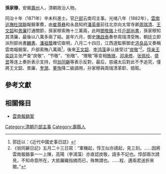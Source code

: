 '''孫家穆'''，安徽[[壽州|壽州]]人，清朝政治人物。

同治十年（1871年）辛未科進士。官[[户部|户部]]云南司主事。光绪八年（1882年），[[雲南巡撫|雲南巡撫]][[杜瑞聯|杜瑞聯]]報銷軍費，由[[崔尊彝|崔尊彝]]和永昌知府[[潘英章|潘英章]]前往北京向太常寺卿[[周瑞清|周瑞清]]、[[王文韶|王文韶]]和[[景廉|景廉]]打通關節，孫家穆索賄十三萬兩，此時[[閻敬銘|閻敬銘]]上任[[戶部尚書|戶部尚書]]，孫家穆知其清廉，最後以八萬多兩了結。是年六月，御史[[陳啟泰|陳啟泰]]奏參周瑞清受賄，朝廷立即派刑部尚書[[麟書|麟書]]、[[潘祖蔭|潘祖蔭]]確切查明，八月二十四日，江西道監察御史[[洪良品|洪良品]]又奏稱雲南報銷案，戶部索賄八萬兩<ref>郭廷以：《近代中國史事日誌》</ref>，後來[[王文韶|王文韶]]、[[李鸿藻|李鸿藻]]承认接受过“[[炭敬|炭敬]]”<ref>《翁同龢日記》五月二十三日寫：“軍機起，惇王似亦請起，見三刻。……因將雲南報銷事一一上陳，高陽（李鴻藻）亦直認炭敬，語多不記也。惇邸兩次請見，不知命意所在，大抵羅織指摘而已，殊無謂也。……程、邁兩君送折來閱。”</ref>。[[惇亲王|惇亲王]][[奕誴|奕誴]]主张严查“炭敬”、“节敬”、“别敬”、“赠敬”等变相[[贿赂|贿赂]]，[[邓承修|邓承修]]、[[张佩纶|张佩纶]]、[[盛昱|盛昱]]等连上奏折表示支持，但[[翁同龢|翁同龢]]等表示反對，最后，慈禧太后對此不予追究，僅將王文韶、景廉、[[奎潤|奎潤]]、[[董恂|董恂]]降二級調用，孙家穆與周瑞清革职、赔赃。

==參考文獻==
{{reflist}}

==相關條目==
*[[雲南報銷案|雲南報銷案]]

{{同治十年辛未科殿試金榜}}
{{DEFAULTSORT:Sun孫}}

[[Category:清朝戶部主事|Category:清朝戶部主事]]
[[Category:壽縣人|Category:壽縣人]]